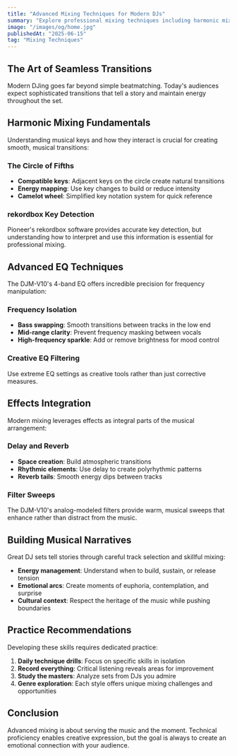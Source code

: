```yaml
---
title: "Advanced Mixing Techniques for Modern DJs"
summary: "Explore professional mixing techniques including harmonic mixing, creative use of effects, and transition methods that elevate your DJ sets."
image: "/images/og/home.jpg"
publishedAt: "2025-06-15"
tag: "Mixing Techniques"
---
```


## The Art of Seamless Transitions

Modern DJing goes far beyond simple beatmatching. Today's audiences expect sophisticated transitions that tell a story and maintain energy throughout the set.

## Harmonic Mixing Fundamentals

Understanding musical keys and how they interact is crucial for creating smooth, musical transitions:

### The Circle of Fifths

- **Compatible keys**: Adjacent keys on the circle create natural transitions
- **Energy mapping**: Use key changes to build or reduce intensity
- **Camelot wheel**: Simplified key notation system for quick reference

### rekordbox Key Detection

Pioneer's rekordbox software provides accurate key detection, but understanding how to interpret and use this information is essential for professional mixing.

## Advanced EQ Techniques

The DJM-V10's 4-band EQ offers incredible precision for frequency manipulation:

### Frequency Isolation

- **Bass swapping**: Smooth transitions between tracks in the low end
- **Mid-range clarity**: Prevent frequency masking between vocals
- **High-frequency sparkle**: Add or remove brightness for mood control

### Creative EQ Filtering

Use extreme EQ settings as creative tools rather than just corrective measures.

## Effects Integration

Modern mixing leverages effects as integral parts of the musical arrangement:

### Delay and Reverb

- **Space creation**: Build atmospheric transitions
- **Rhythmic elements**: Use delay to create polyrhythmic patterns
- **Reverb tails**: Smooth energy dips between tracks

### Filter Sweeps

The DJM-V10's analog-modeled filters provide warm, musical sweeps that enhance rather than distract from the music.

## Building Musical Narratives

Great DJ sets tell stories through careful track selection and skillful mixing:

- **Energy management**: Understand when to build, sustain, or release tension
- **Emotional arcs**: Create moments of euphoria, contemplation, and surprise
- **Cultural context**: Respect the heritage of the music while pushing boundaries

## Practice Recommendations

Developing these skills requires dedicated practice:

1. **Daily technique drills**: Focus on specific skills in isolation
2. **Record everything**: Critical listening reveals areas for improvement
3. **Study the masters**: Analyze sets from DJs you admire
4. **Genre exploration**: Each style offers unique mixing challenges and opportunities

## Conclusion

Advanced mixing is about serving the music and the moment. Technical proficiency enables creative expression, but the goal is always to create an emotional connection with your audience.
